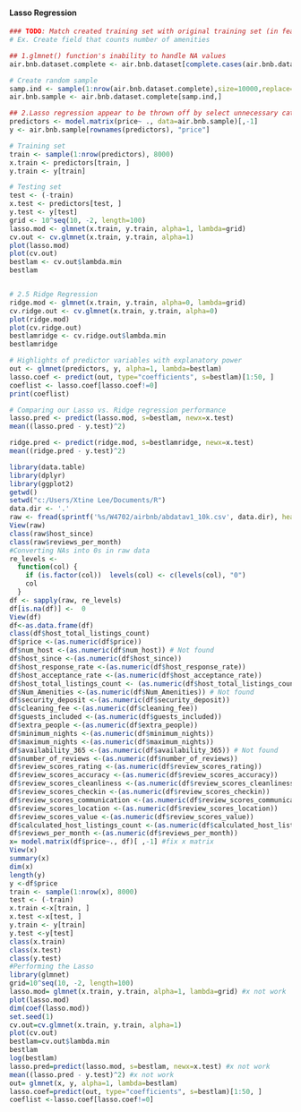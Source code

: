#### Lasso Regression
```{r, cache=TRUE, eval=FALSE, tidy=TRUE, warning=FALSE,message=FALSE}
### TODO: Match created training set with original training set (in features) as much as possible
# Ex. Create field that counts number of amenities

## 1.glmnet() function's inability to handle NA values
air.bnb.dataset.complete <- air.bnb.dataset[complete.cases(air.bnb.dataset),]

# Create random sample
samp.ind <- sample(1:nrow(air.bnb.dataset.complete),size=10000,replace=FALSE)
air.bnb.sample <- air.bnb.dataset.complete[samp.ind,]

## 2.Lasso regression appear to be thrown off by select unnecessary categorical variables
predictors <- model.matrix(price~ ., data=air.bnb.sample)[,-1]
y <- air.bnb.sample[rownames(predictors), "price"] 

# Training set
train <- sample(1:nrow(predictors), 8000) 
x.train <- predictors[train, ] 
y.train <- y[train]

# Testing set
test <- (-train) 
x.test <- predictors[test, ] 
y.test <- y[test] 
grid <- 10^seq(10, -2, length=100)
lasso.mod <- glmnet(x.train, y.train, alpha=1, lambda=grid) 
cv.out <- cv.glmnet(x.train, y.train, alpha=1) 
plot(lasso.mod)
plot(cv.out) 
bestlam <- cv.out$lambda.min 
bestlam


# 2.5 Ridge Regression
ridge.mod <- glmnet(x.train, y.train, alpha=0, lambda=grid) 
cv.ridge.out <- cv.glmnet(x.train, y.train, alpha=0) 
plot(ridge.mod)
plot(cv.ridge.out) 
bestlamridge <- cv.ridge.out$lambda.min 
bestlamridge
```


```{r, cache=TRUE, eval=FALSE, tidy=TRUE, warning=FALSE,message=FALSE}
# Highlights of predictor variables with explanatory power
out <- glmnet(predictors, y, alpha=1, lambda=bestlam)
lasso.coef <- predict(out, type="coefficients", s=bestlam)[1:50, ] 
coeflist <- lasso.coef[lasso.coef!=0]
print(coeflist)
```

```{r, cache=TRUE, eval=FALSE, tidy=TRUE, warning=FALSE,message=FALSE}
# Comparing our Lasso vs. Ridge regression performance 
lasso.pred <- predict(lasso.mod, s=bestlam, newx=x.test) 
mean((lasso.pred - y.test)^2) 

ridge.pred <- predict(ridge.mod, s=bestlamridge, newx=x.test) 
mean((ridge.pred - y.test)^2)
```







```{r, cache=TRUE, eval=FALSE, tidy=TRUE, warning=FALSE,message=FALSE}

library(data.table)
library(dplyr)
library(ggplot2)
getwd()
setwd("c:/Users/Xtine Lee/Documents/R")  
data.dir <- '.'
raw <- fread(sprintf('%s/W4702/airbnb/abdatav1_10k.csv', data.dir), header = TRUE)
View(raw)
class(raw$host_since)
class(raw$reviews_per_month)
#Converting NAs into 0s in raw data
re_levels <- 
  function(col) {
    if (is.factor(col))  levels(col) <- c(levels(col), "0")
    col
  }
df <- sapply(raw, re_levels)
df[is.na(df)] <-  0
View(df)
df<-as.data.frame(df)
class(df$host_total_listings_count)
df$price <-(as.numeric(df$price))
df$num_host <-(as.numeric(df$num_host)) # Not found
df$host_since <-(as.numeric(df$host_since))
df$host_response_rate <-(as.numeric(df$host_response_rate))
df$host_acceptance_rate <-(as.numeric(df$host_acceptance_rate))
df$host_total_listings_count <- (as.numeric(df$host_total_listings_count))
df$Num_Amenities <-(as.numeric(df$Num_Amenities)) # Not found
df$security_deposit <-(as.numeric(df$security_deposit))
df$cleaning_fee <-(as.numeric(df$cleaning_fee))
df$guests_included <-(as.numeric(df$guests_included))
df$extra_people <-(as.numeric(df$extra_people))
df$minimum_nights <-(as.numeric(df$minimum_nights))
df$maximum_nights <-(as.numeric(df$maximum_nights))
df$availability_365 <-(as.numeric(df$availability_365)) # Not found
df$number_of_reviews <-(as.numeric(df$number_of_reviews))
df$review_scores_rating <-(as.numeric(df$review_scores_rating))
df$review_scores_accuracy <-(as.numeric(df$review_scores_accuracy))
df$review_scores_cleanliness <-(as.numeric(df$review_scores_cleanliness))
df$review_scores_checkin <-(as.numeric(df$review_scores_checkin))
df$review_scores_communication <-(as.numeric(df$review_scores_communication))
df$review_scores_location <-(as.numeric(df$review_scores_location))
df$review_scores_value <-(as.numeric(df$review_scores_value))
df$calculated_host_listings_count <-(as.numeric(df$calculated_host_listings_count))
df$reviews_per_month <-(as.numeric(df$reviews_per_month))
x= model.matrix(df$price~., df)[ ,-1] #fix x matrix
View(x)
summary(x)
dim(x)
length(y)
y <-df$price 
train <- sample(1:nrow(x), 8000)
test <- (-train)
x.train <-x[train, ]
x.test <-x[test, ]
y.train <- y[train]
y.test <-y[test]
class(x.train)
class(x.test)
class(y.test)
#Performing the Lasso
library(glmnet)
grid=10^seq(10, -2, length=100)
lasso.mod= glmnet(x.train, y.train, alpha=1, lambda=grid) #x not work
plot(lasso.mod)
dim(coef(lasso.mod))
set.seed(1)
cv.out=cv.glmnet(x.train, y.train, alpha=1)
plot(cv.out)
bestlam=cv.out$lambda.min
bestlam
log(bestlam)
lasso.pred=predict(lasso.mod, s=bestlam, newx=x.test) #x not work
mean((lasso.pred - y.test)^2) #x not work
out= glmnet(x, y, alpha=1, lambda=bestlam)
lasso.coef=predict(out, type="coefficients", s=bestlam)[1:50, ]
coeflist <-lasso.coef[lasso.coef!=0]


```